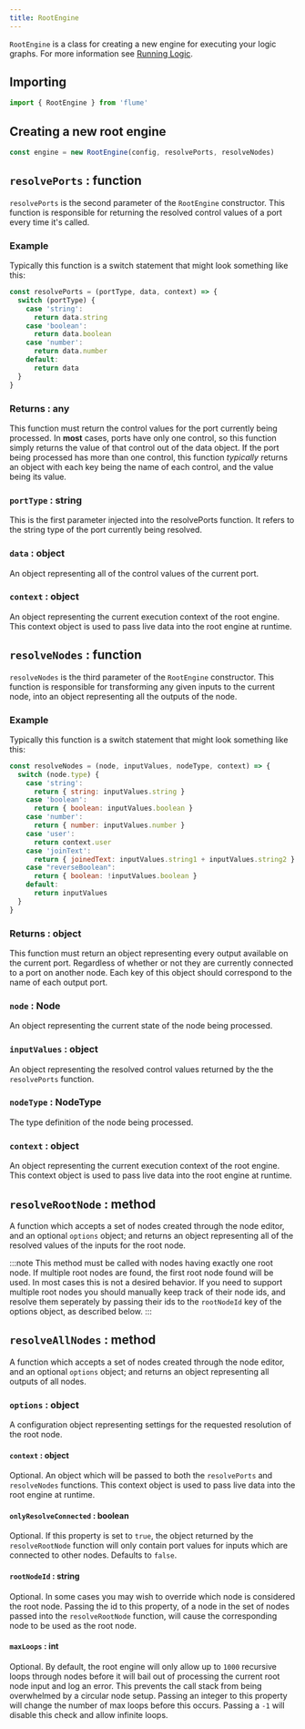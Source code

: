 ```yaml
---
title: RootEngine
---
```


`RootEngine` is a class for creating a new engine for executing your logic graphs. For more information see [Running Logic](/docs/running-logic).

## Importing

```js
import { RootEngine } from 'flume'
```

## Creating a new root engine

```js
const engine = new RootEngine(config, resolvePorts, resolveNodes)
```

## `resolvePorts` : function

`resolvePorts` is the second parameter of the `RootEngine` constructor. This function is responsible for returning the resolved control values of a port every time it's called.

### Example

Typically this function is a switch statement that might look something like this:

```js
const resolvePorts = (portType, data, context) => {
  switch (portType) {
    case 'string':
      return data.string
    case 'boolean':
      return data.boolean
    case 'number':
      return data.number
    default:
      return data
  }
}
```

### Returns : any

This function must return the control values for the port currently being processed. In **most** cases, ports have only one control, so this function simply returns the value of that control out of the data object. If the port being processed has more than one control, this function *typically* returns an object with each key being the name of each control, and the value being its value.

### `portType` : string

This is the first parameter injected into the resolvePorts function. It refers to the string type of the port currently being resolved.

### `data` : object

An object representing all of the control values of the current port.

### `context` : object

An object representing the current execution context of the root engine. This context object is used to pass live data into the root engine at runtime.

## `resolveNodes` : function

`resolveNodes` is the third parameter of the `RootEngine` constructor. This function is responsible for transforming any given inputs to the current node, into an object representing all the outputs of the node.

### Example

Typically this function is a switch statement that might look something like this:

```js
const resolveNodes = (node, inputValues, nodeType, context) => {
  switch (node.type) {
    case 'string':
      return { string: inputValues.string }
    case 'boolean':
      return { boolean: inputValues.boolean }
    case 'number':
      return { number: inputValues.number }
    case 'user':
      return context.user
    case 'joinText':
      return { joinedText: inputValues.string1 + inputValues.string2 }
    case "reverseBoolean":
      return { boolean: !inputValues.boolean }
    default:
      return inputValues
  }
}
```

### Returns : object

This function must return an object representing every output available on the current port. Regardless of whether or not they are currently connected to a port on another node. Each key of this object should correspond to the name of each output port.

### `node` : Node

An object representing the current state of the node being processed.

### `inputValues` : object

An object representing the resolved control values returned by the the `resolvePorts` function.

### `nodeType` : NodeType

The type definition of the node being processed.

### `context` : object

An object representing the current execution context of the root engine. This context object is used to pass live data into the root engine at runtime.

## `resolveRootNode` : method

A function which accepts a set of nodes created through the node editor, and an optional `options` object; and returns an object representing all of the resolved values of the inputs for the root node.

:::note
This method must be called with nodes having exactly one root node. If multiple root nodes are found, the first root node found will be used. In most cases this is not a desired behavior. If you need to support multiple root nodes you should manually keep track of their node ids, and resolve them seperately by passing their ids to the `rootNodeId` key of the options object, as described below.
:::

## `resolveAllNodes` : method

A function which accepts a set of nodes created through the node editor, and an optional `options` object; and returns an object representing all outputs of all nodes.

### `options` : object

A configuration object representing settings for the requested resolution of the root node.

#### `context` : object

Optional. An object which will be passed to both the `resolvePorts` and `resolveNodes` functions. This context object is used to pass live data into the root engine at runtime.

#### `onlyResolveConnected` : boolean

Optional. If this property is set to `true`, the object returned by the `resolveRootNode` function will only contain port values for inputs which are connected to other nodes. Defaults to `false`.

#### `rootNodeId` : string

Optional. In some cases you may wish to override which node is considered the root node. Passing the id to this property, of a node in the set of nodes passed into the `resolveRootNode` function, will cause the corresponding node to be used as the root node.

#### `maxLoops` : int

Optional. By default, the root engine will only allow up to `1000` recursive loops through nodes before it will bail out of processing the current root node input and log an error. This prevents the call stack from being overwhelmed by a circular node setup. Passing an integer to this property will change the number of max loops before this occurs. Passing a `-1` will disable this check and allow infinite loops. 
